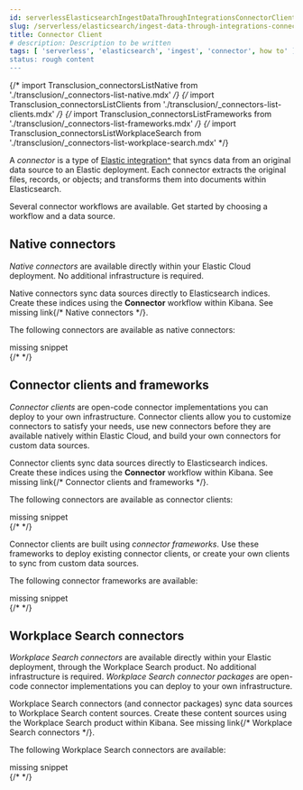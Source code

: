 ```yaml
---
id: serverlessElasticsearchIngestDataThroughIntegrationsConnectorClient
slug: /serverless/elasticsearch/ingest-data-through-integrations-connector-client
title: Connector Client
# description: Description to be written
tags: [ 'serverless', 'elasticsearch', 'ingest', 'connector', how to' ]
status: rough content
---
```



<RoughContent />

{/* import Transclusion_connectorsListNative from './transclusion/_connectors-list-native.mdx' */}
{/* import Transclusion_connectorsListClients from './transclusion/_connectors-list-clients.mdx' */}
{/* import Transclusion_connectorsListFrameworks from './transclusion/_connectors-list-frameworks.mdx' */}
{/* import Transclusion_connectorsListWorkplaceSearch from './transclusion/_connectors-list-workplace-search.mdx' */}

<div id="connectors"></div>

A _connector_ is a type of [Elastic integration^](https://www.elastic.co/integrations/data-integrations) that syncs data from an original data source to an Elastic deployment.
Each connector extracts the original files, records, or objects; and transforms them into documents within Elasticsearch.

Several connector workflows are available.
Get started by choosing a workflow and a data source.

<div id="connectors-native"></div>

## Native connectors

_Native connectors_ are available directly within your Elastic Cloud deployment.
No additional infrastructure is required.

Native connectors sync data sources directly to Elasticsearch indices.
Create these indices using the **Connector** workflow within Kibana.
See <DocBadge><DocIcon size="s" type="unlink" title="missing link"/> missing link</DocBadge>{/*  <DocLink id="enEnterpriseSearchNativeConnectors">Native connectors</DocLink> */}.

The following connectors are available as native connectors:

<div style={{ backgroundColor: "#F1F4FA", width: "100%", height: "250px", textAlign: "center", paddingTop: "110px", marginBottom: "20px" }}><DocIcon type="documents" title="missing snippet"/> missing snippet</div>
{/* <Transclusion_connectorsListNative  /> */}


<div id="connectors-build"></div>

## Connector clients and frameworks

_Connector clients_ are open-code connector implementations you can deploy to your own infrastructure.
Connector clients allow you to customize connectors to satisfy your needs, use new connectors before they are available natively within Elastic Cloud, and build your own connectors for custom data sources.

Connector clients sync data sources directly to Elasticsearch indices.
Create these indices using the **Connector** workflow within Kibana.
See <DocBadge><DocIcon size="s" type="unlink" title="missing link"/> missing link</DocBadge>{/*  <DocLink id="enEnterpriseSearchBuildConnector">Connector clients and frameworks</DocLink> */}.

The following connectors are available as connector clients:

<div style={{ backgroundColor: "#F1F4FA", width: "100%", height: "250px", textAlign: "center", paddingTop: "110px", marginBottom: "20px" }}><DocIcon type="documents" title="missing snippet"/> missing snippet</div>
{/* <Transclusion_connectorsListClients  /> */}


Connector clients are built using _connector frameworks_.
Use these frameworks to deploy existing connector clients, or create your own clients to sync from custom data sources.

The following connector frameworks are available:

<div style={{ backgroundColor: "#F1F4FA", width: "100%", height: "250px", textAlign: "center", paddingTop: "110px", marginBottom: "20px" }}><DocIcon type="documents" title="missing snippet"/> missing snippet</div>
{/* <Transclusion_connectorsListFrameworks  /> */}


<div id="connectors-workplace-search"></div>

## Workplace Search connectors

_Workplace Search connectors_ are available directly within your Elastic deployment, through the Workplace Search product.
No additional infrastructure is required.
_Workplace Search connector packages_ are open-code connector implementations you can deploy to your own infrastructure.

Workplace Search connectors (and connector packages) sync data sources to Workplace Search content sources.
Create these content sources using the Workplace Search product within Kibana.
See <DocBadge><DocIcon size="s" type="unlink" title="missing link"/> missing link</DocBadge>{/*  <DocLink id="enEnterpriseSearchWorkplaceSearchConnectors">Workplace Search connectors</DocLink> */}.

The following Workplace Search connectors are available:

<div style={{ backgroundColor: "#F1F4FA", width: "100%", height: "250px", textAlign: "center", paddingTop: "110px", marginBottom: "20px" }}><DocIcon type="documents" title="missing snippet"/> missing snippet</div>
{/* <Transclusion_connectorsListWorkplaceSearch  /> */}


